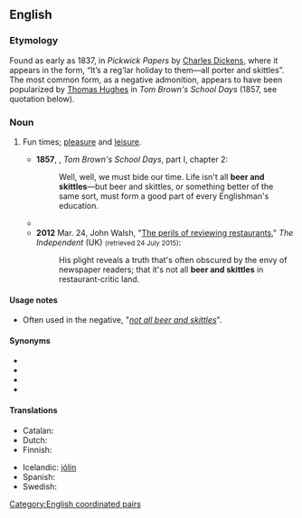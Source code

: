 ==English==

===Etymology===
Found as early as 1837, in ''Pickwick Papers'' by [[w:Charles Dickens|Charles Dickens]], where it appears in the form, “It’s a reg’lar holiday to them—all porter and skittles”. The most common form, as a negative admonition, appears to have been popularized by [[w:Thomas Hughes|Thomas Hughes]] in ''Tom Brown's School Days'' (1857, see quotation below).

===Noun===
{{en-plural noun}}

# {{lb|en|chiefly|UK|idiomatic}} Fun times; [[pleasure]] and [[leisure]].
#* '''1857''', {{w|Thomas Hughes}}, ''Tom Brown's School Days'', part I, chapter 2:
#*: Well, well, we must bide our time. Life isn't all '''beer and skittles'''—but beer and skittles, or something better of the same sort, must form a good part of every Englishman's education.
#* {{quote-text|year=1911|author={{w|Anthony Hope}}|title=Mrs. Maxon Protests|chapter=22|passage=Being a soldier's wife isn't all '''beer and skittles'''.}}
#* '''2012''' Mar. 24, John Walsh, "[http://www.independent.co.uk/voices/columnists/john-walsh/john-walsh-the-perils-of-reviewing-restaurants--think-of-us-dear-reader-7584107.html The perils of reviewing restaurants]," ''The Independent'' (UK) <small>(retrieved 24 July 2015)</small>:
#*: His plight reveals a truth that's often obscured by the envy of newspaper readers; that it's not all '''beer and skittles''' in restaurant-critic land.

====Usage notes====
* Often used in the negative, "''[[not all beer and skittles]]''".

====Synonyms====
* {{l|en|peaches and cream}}
* {{l|en|bed of roses}}
* {{l|en|bowl of cherries}}
* {{l|en|sunshine and rainbows}}

====Translations====
{{trans-top|fun times}}
* Catalan: {{t|ca|flors i violes}}
* Dutch: {{t|nl|rozengeur en maneschijn}}
* Finnish: {{t+|fi|hauskanpito}}
{{trans-mid}}
* Icelandic: [[það eru ekki alltaf jólin|jólin]]
* Spanish: {{t|es|no todo el monte es orégano}}
* Swedish: {{t|sv|dans på rosor}}
{{trans-bottom}}

[[Category:English coordinated pairs]]